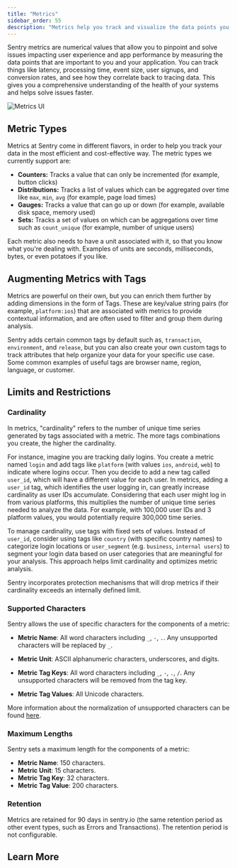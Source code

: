 ```yaml
---
title: "Metrics"
sidebar_order: 55
description: "Metrics help you track and visualize the data points you care about, making it easier to monitor your application health and identify issues."
---
```


<Include name="feature-stage-beta-metrics.mdx" />

Sentry metrics are numerical values that allow you to pinpoint and solve issues impacting user experience and app performance by measuring the data points that are important to you and your application. You can track things like latency, processing time, event size, user signups, and conversion rates, and see how they correlate back to tracing data. This gives you a comprehensive understanding of the health of your systems and helps solve issues faster.

![Metrics UI](./img/Index.png)

## Metric Types

Metrics at Sentry come in different flavors, in order to help you track your data in the most efficient and cost-effective way. The metric types we currently support are:

- **Counters:** Tracks a value that can only be incremented (for example, button clicks)
- **Distributions:** Tracks a list of values which can be aggregated over time like `max`, `min`, `avg` (for example, page load times)
- **Gauges:** Tracks a value that can go up or down (for example, available disk space, memory used)
- **Sets:** Tracks a set of values on which can be aggregations over time such as `count_unique` (for example, number of unique users)

Each metric also needs to have a unit associated with it, so that you know what you're dealing with. Examples of units are seconds, milliseconds, bytes, or even potatoes if you like.

## Augmenting Metrics with Tags

Metrics are powerful on their own, but you can enrich them further by adding dimensions in the form of Tags. These are key/value string pairs (for example, `platform:ios`) that are associated with metrics to provide contextual information, and are often used to filter and group them during analysis.

Sentry adds certain common tags by default such as, `transaction`, `environment`, and `release`, but you can also create your own custom tags to track attributes that help organize your data for your specific use case. Some common examples of useful tags are browser name, region, language, or customer.

## Limits and Restrictions

### Cardinality

In metrics, "cardinality" refers to the number of unique time series generated by tags associated with a metric. The more tags combinations you create, the higher the cardinality.

For instance, imagine you are tracking daily logins. You create a metric named `login` and add tags like `platform` (with values `ios`, `android`, `web`) to indicate where logins occur. Then you decide to add a new tag called `user_id`, which will have a different value for each user. In metrics, adding a `user_id` tag, which identifies the user logging in, can greatly increase cardinality as user IDs accumulate. Considering that each user might log in from various platforms, this multiplies the number of unique time series needed to analyze the data. For example, with 100,000 user IDs and 3 platform values, you would potentially require 300,000 time series.

To manage cardinality, use tags with fixed sets of values. Instead of `user_id`, consider using tags like `country` (with specific country names) to categorize login locations or `user_segment` (e.g.  `business`, `internal users`) to segment your login data based on user categories that are meaningful for your analysis. This approach helps limit cardinality and optimizes metric analysis.

<Note>

Sentry incorporates protection mechanisms that will drop metrics if their cardinality exceeds an internally defined limit.

</Note>

### Supported Characters

Sentry allows the use of specific characters for the components of a metric:

- **Metric Name**: All word characters including `_`, `-`, `.`. Any unsupported characters will be replaced by `_`.

- **Metric Unit**: ASCII alphanumeric characters, underscores, and digits.

- **Metric Tag Keys**: All word characters including `_`, `-`, `.`, `/`. Any unsupported characters will be removed from the tag key.

- **Metric Tag Values**: All Unicode characters.

More information about the normalization of unsupported characters can be found [here](https://develop.sentry.dev/sdk/metrics/#normalization).

### Maximum Lengths

Sentry sets a maximum length for the components of a metric:
- **Metric Name**: 150 characters.
- **Metric Unit**: 15 characters.
- **Metric Tag Key**: 32 characters.
- **Metric Tag Value**: 200 characters.

### Retention

Metrics are retained for 90 days in sentry.io (the same retention period as other event types, such as Errors and Transactions). The retention period is not configurable.

## Learn More

<PageGrid />

